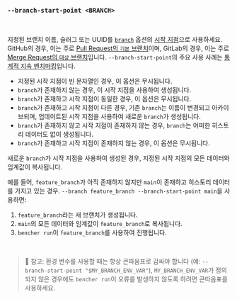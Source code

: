 ### `--branch-start-point <BRANCH>`

<br />

지정된 브랜치 이름, 슬러그 또는 UUID를 [`branch`](#--branch-branch) 옵션의 [시작 지점][start point]으로 사용하세요.
GitHub의 경우, 이는 주로 [Pull Request의 `기본` 브랜치][github base]이며,
GitLab의 경우, 이는 주로 [Merge Request의 `대상` 브랜치][gitlab target]입니다.
`--branch-start-point`의 주요 사용 사례는 [통계적 지속 벤치마킹](/ko/docs/how-to/track-benchmarks/#statistical-continuous-benchmarking)입니다.

- 지정된 시작 지점이 빈 문자열인 경우, 이 옵션은 무시됩니다.
- `branch`가 존재하지 않는 경우, 이 시작 지점을 사용하여 생성됩니다.
- `branch`가 존재하고 시작 지점이 동일한 경우, 이 옵션은 무시됩니다.
- `branch`가 존재하고 시작 지점이 다른 경우,
  기존 `branch`는 이름이 변경되고 아카이브되며, 업데이트된 시작 지점을 사용하여 새로운 `branch`가 생성됩니다.
- `branch`가 존재하지 않고 시작 지점이 존재하지 않는 경우,
  `branch`는 어떠한 히스토리 데이터도 없이 생성됩니다.
- `branch`가 존재하고 시작 지점이 존재하지 않는 경우,
  이 옵션은 무시됩니다.

새로운 `branch`가 시작 지점을 사용하여 생성된 경우,
지정된 시작 지점의 모든 데이터와 임계값이 복사됩니다.

예를 들어, `feature_branch`가 아직 존재하지 않지만 `main`이 존재하고 히스토리 데이터를 가지고 있는 경우.
`--branch feature_branch --branch-start-point main`을 사용하면:
1. `feature_branch`라는 새 브랜치가 생성됩니다.
2. `main`의 모든 데이터와 임계값이 `feature_branch`로 복사됩니다.
3. `bencher run`이 `feature_branch`를 사용하여 진행됩니다.

[github base]: https://docs.github.com/en/pull-requests/collaborating-with-pull-requests/proposing-changes-to-your-work-with-pull-requests/about-branches#working-with-branches
[gitlab target]: https://docs.gitlab.com/ee/user/project/merge_requests/creating_merge_requests.html#from-the-merge-request-list

[start point]: /ko/docs/explanation/benchmarking/#start-point

<br />

> 🐰 참고: 환경 변수를 사용할 때는 항상 큰따옴표로 감싸야 합니다 (예: `--branch-start-point "$MY_BRANCH_ENV_VAR"`),
> `MY_BRANCH_ENV_VAR`가 정의되지 않은 경우에도 `bencher run`이 오류를 발생하지 않도록 하려면 큰따옴표를 사용하세요.